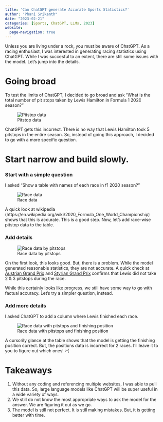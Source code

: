 ```yaml
---
title: 'Can ChatGPT generate Accurate Sports Statistics?'
author: "Phani Srikanth"
date: "2023-02-21"
categories: [Sports, ChatGPT, LLMs, 2023]
website:
  page-navigation: true
---
```


Unless you are living under a rock, you must be aware of ChatGPT. As a racing enthusiast, I was interested in generating racing statistics using ChatGPT. While I was succesful to an extent, there are still some issues with the model. Let's jump into the details.

# Going broad

To test the limits of ChatGPT, I decided to go broad and ask "What is the total number of pit stops taken by Lewis Hamilton in Formula 1 2020 season?"

![Pitstop data](1.png)

ChatGPT gets this incorrect. There is no way that Lewis Hamilton took 5 pitstops in the entire season. So, instead of going this approach, I decided to go with a more specific question.

# Start narrow and build slowly.

### Start with a simple question
I asked "Show a table with names of each race in f1 2020 season?"

![Race data](2.png)

A quick look at wikipedia (https://en.wikipedia.org/wiki/2020_Formula_One_World_Championship) shows that this is accurate. This is a good step. Now, let's add race-wise pitstop data to the table.

### Add details
![Race data by pitstops](3.png)

On the first look, this looks good. But, there is a problem. While the model generated reasonable statistics, they are not accurate. A quick check at [Austrian Grand Prix](https://www.racefans.net/2020/07/09/2020-austrian-grand-prix-interactive-data-lap-charts-times-and-tyres/) and [Styrian Grand Prix](https://www.racefans.net/2020/07/13/2020-styrian-grand-prix-interactive-data-lap-charts-times-and-tyres/) confirms that Lewis did not take 2 & 3 pitstops during the race.

While this certainly looks like progress, we still have some way to go with factual accuracy. Let's try a simpler question, instead.

### Add more details
I asked ChatGPT to add a column where Lewis finished each race.

![Race data with pitstops and finishing position](4.png)

A cursorily glance at the table shows that the model is getting the finishing position correct. But, the positions data is incorrect for 2 races. I'll leave it to you to figure out which ones! :-)

# Takeaways
1. Without any coding and referencing multiple websites, I was able to pull this data. So, large language models like ChatGPT will be super useful in a wide variety of ways.
2. We still do not know the most appropriate ways to ask the model for the answer. We are figuring it out as we go.
3. The model is still not perfect. It is still making mistakes. But, it is getting better with time.